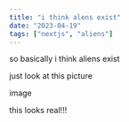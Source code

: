 ```yaml
---
title: "i think alens exist"
date: "2023-04-19"
tags: ["nextjs", "aliens"]
---
```


so basically i think aliens exist

just look at this picture

<CustomImage
  src="https://cf-st.sc-cdn.net/dw/ace0882ad357c710432a.png"
  alt="snapchat image"
/>

image

<CustomImage
  src="https://upload.wikimedia.org/wikipedia/commons/5/5a/SMirC-hi.svg"
  alt="A smiling face with a waving hand"
/>

this looks real!!!
